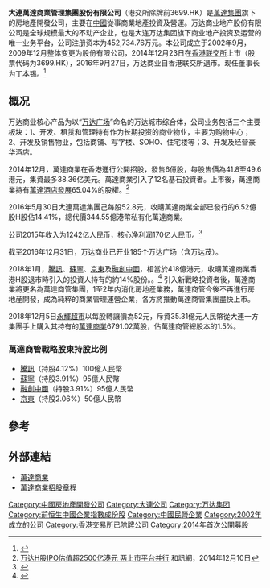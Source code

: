 {{Otheruses|subject=大連萬達商業管理集團股份有限公司|other=前名為萬達商業地產(集團)有限公司|萬達酒店發展}}

{{Infobox_Company
|company_name_zh = 大連萬達商業管理集團股份有限公司
|company_name = 大連萬達商業管理集團股份有限公司
|company_logo = 
|company_type = [[私人公司|私人公司]]
|foundation = 1988年 
|location ={{CHN}}[[北京市|北京市]][[朝陽區|朝陽區]][[建國路|建國路]]93號[[万达广场_(中国)|萬達廣場]]B座
|zip_code = 100022 
|telephone_no = +86-010-85853888
|industry = [[房地產|房地產]] [[酒店|酒店]] 
|founder = [[王健林|王健林]] 
|chairman1 = [[丁本錫|丁本錫]]（主席兼執行董事）
|president = [[齊界|齊界]]（兼執行董事）
|revenue =   391.34億[[人民幣|人民幣]]（2020年12月31日）
|operating_income =
|net_income =  135.22億[[人民幣|人民幣]]（2020年12月31日）
|assets = 
|equity = 2749.73億[[人民幣|人民幣]]（2020年12月31日）
|capital = 
|market_value = 2159.55億[[港币|港币]]（2016年7月20日）
|num_employees = 63,881人（2015年12月31日）
| parent           =  [[大連萬達集團|大連萬達集團]]43.7121%<br>[[H股|H股]]14.41%<br>[[王健林|王健林]]10.55%
| subsid           = [[萬達酒店發展|萬達酒店發展]]65.04%
|homepage = [http://www.wandaplazas.com/ 萬達商業]
}}

'''大連萬達商業管理集團股份有限公司'''（港交所除牌前3699.HK）是[[萬達集團|萬達集團]]旗下的房地產開發公司，主要在[[中國|中國]]從事商業地產投資及營運。万达商业地产股份有限公司是全球规模最大的不动产企业，也是大连万达集团旗下商业地产投资及运营的唯一业务平台，公司注册资本为452,734.76万元。本公司成立于2002年9月，2009年12月整体变更为股份有限公司，2014年12月23日在[[香港联交所|香港联交所]]上市（股票代码为3699.HK），2016年9月27日，万达商业自香港联交所退市。现任董事长为丁本锡。<ref>{{Cite web|url=http://www.wandaplazas.com/introduction/|title=公司概况 - 大连万达商业地产股份有限公司|accessdate=2017-05-21|work=www.wandaplazas.com|archive-date=2021-02-28|archive-url=https://web.archive.org/web/20210228191404/http://www.wandaplazas.com/introduction/|dead-url=no}}</ref>

==概况==
万达商业核心产品为以“[[万达广场_(中国大陆)|万达广场]]”命名的万达城市综合体，公司业务包括三个主要板块：1、开发、租赁和管理持有作为长期投资的商业物业，主要为购物中心；2、开发及销售物业，包括商铺、写字楼、SOHO、住宅楼等；3、开发及经营豪华酒店。

2014年12月，萬達商業在香港進行公開招股，發售6億股，每股售價為41.8至49.6港元，集資最多38.36亿美元。萬達商業引入了12名基石投資者。上市後，萬達商業持有[[萬達酒店發展|萬達酒店發展]]65.04%的股權。<ref>[http://hk.stock.hexun.com/2014-12-10/171276250.html 万达H股IPO估值超2500亿港元 两上市平台并行] {{Wayback|url=http://hk.stock.hexun.com/2014-12-10/171276250.html |date=20160304190231 }} 和訊網，2014年12月10日</ref>

2016年5月30日大連萬達集團己每股52.8元，收購萬達商業全部已發行的6.52億股H股佔14.41%，總代價344.55億港幣私有化萬達商業。

公司2015年收入为1242亿人民币，核心净利润170亿人民币。<ref>{{Cite web|url=http://image.wanda.cn/uploadfile/2016/0324/20160324103322898.pdf|title=万达商业2015业绩|accessdate=2016年3月|author=|date=|publisher=|archive-date=2017-11-15|archive-url=https://web.archive.org/web/20171115072145/http://image.wanda.cn/uploadfile/2016/0324/20160324103322898.pdf|dead-url=no}}</ref>

截至2016年12月31日，万达商业已开业185个万达广场（含万达茂）。

2018年1月，[[騰訊|騰訊]]、[[苏宁易购|蘇寧]]、[[京東_(網站)|京東]]及[[融創中國|融創中國]]，相當於418億港元，收購萬達商業香港H股退市時引入的投資人持有的約14%股份。。<ref>{{Cite web|url=https://www.hk01.com/經濟/154546/騰訊領軍夥蘇寧-京東及融創-斥340億人幣入股萬達商業|title=訊領軍夥蘇寧、京東及融創　斥340億人幣入股萬達商業|accessdate=2018年1月29日|author=|date=2018年1月29日|publisher=香港01|archive-date=2018年1月29日|archive-url=https://web.archive.org/web/20180129141507/https://www.hk01.com/%E7%B6%93%E6%BF%9F/154546/%E9%A8%B0%E8%A8%8A%E9%A0%98%E8%BB%8D%E5%A4%A5%E8%98%87%E5%AF%A7-%E4%BA%AC%E6%9D%B1%E5%8F%8A%E8%9E%8D%E5%89%B5-%E6%96%A5340%E5%84%84%E4%BA%BA%E5%B9%A3%E5%85%A5%E8%82%A1%E8%90%AC%E9%81%94%E5%95%86%E6%A5%AD|dead-url=no}}</ref>
引入新戰略投資者後，萬達商業將更名為萬達商管集團，1至2年内消化房地産業務，萬達商管今後不再進行房地産開發，成為純粹的商業管理運營企業，各方將推動萬達商管集團盡快上市。

2018年12月5日[[永輝超市|永輝超市]]以每股轉讓價為52元，斥資35.31億元人民幣從大連一方集團手上購入其持有的[[萬達商業|萬達商業]]6791.02萬股，佔萬達商管總股本的1.5%。

=== 萬達商管戰略股東持股比例 ===
*[[騰訊|騰訊]]（持股4.12%）100億人民幣
*[[苏宁易购|蘇寧]]（持股3.91%）95億人民幣
*[[融創中國|融創中國]]（持股3.91%）95億人民幣
*[[京東_(網站)|京東]]（持股2.06%）50億人民幣

==參考==
{{reflist}}

==外部連結==
*[http://www.wandaplazas.com/ 萬達商業] {{Wayback|url=http://www.wandaplazas.com/ |date=20210228191838 }}
*[http://www.hkexnews.hk/listedco/listconews/SEHK/2014/1210/LTN20141210038_C.pdf 萬達商業招股章程] {{Wayback|url=http://www.hkexnews.hk/listedco/listconews/SEHK/2014/1210/LTN20141210038_C.pdf |date=20160305015659 }}

{{万达集团}}

[[Category:中國房地產開發公司|Category:中國房地產開發公司]]
[[Category:大連公司|Category:大連公司]]
[[Category:万达集团|Category:万达集团]]
[[Category:前恒生中國企業指數成份股|Category:前恒生中國企業指數成份股]]
[[Category:中國民營企業|Category:中國民營企業]]
[[Category:2002年成立的公司|Category:2002年成立的公司]]
[[Category:香港交易所已除牌公司|Category:香港交易所已除牌公司]]
[[Category:2014年首次公開募股|Category:2014年首次公開募股]]